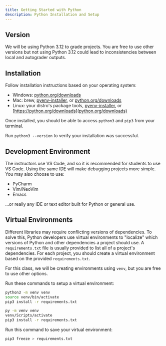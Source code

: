 ---
title: Getting Started with Python
description: Python Installation and Setup
---

## Version

We will be using Python 3.12 to grade projects. You are free to use other versions but not using Python 3.12 could lead to inconsistencies between local and autograder outputs.

## Installation

Follow installation instructions based on your operating system:

- Windows: [python.org/downloads](python.org/downloads)
- Mac: brew, [pyenv-installer](https://github.com/pyenv/pyenv-installer), or [python.org/downloads](https://python.org/downloads)
- Linux: your distro's package tools, [pyenv-installer](https://github.com/pyenv/pyenv-installer), or [https://python.org/downloads](python.org/downloads)

Once installed, you should be able to access `python3` and `pip3` from your terminal.

<Callout>Run `python3 --version` to verify your installation was successful.</Callout>

## Development Environment

The instructors use VS Code, and so it is recommended for students to use VS Code. Using the same IDE will make debugging projects more simple. You may also choose to use:

- PyCharm
- Vim/NeoVim
- Emacs

...or really any IDE or text editor built for Python or general use.

## Virtual Environments

Different libraries may require conflicting versions of dependencies. To solve this, Python developers use virtual environments to "localize" which versions of Python and other dependencies a project should use. A `requirements.txt` file is usually provided to list all of a project's dependencies. For each project, you should create a virtual environment based on the provided `requirements.txt`.

For this class, we will be creating environments using `venv`, but you are free to use other options. 

Run these commands to setup a virtual environment:

```bash tab="Mac/Linux"
python3 -m venv venv
source venv/bin/activate
pip3 install -r requirements.txt
```
```bash tab="Windows"
py -m venv venv
venv/Scripts/activate
pip3 install -r requirements.txt
```

Run this command to save your virtual environment:

```bash
pip3 freeze > requirements.txt
```
